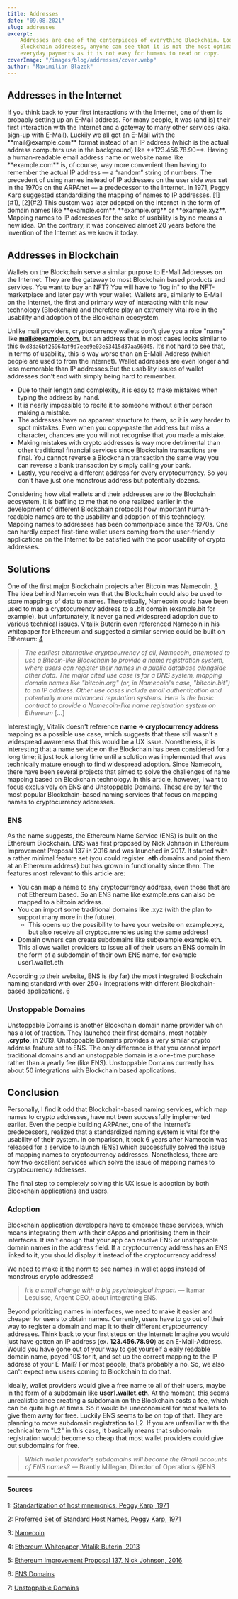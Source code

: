 ```yaml
---
title: Addresses
date: "09.08.2021"
slug: addresses
excerpt:
    Addresses are one of the centerpieces of everything Blockchain. Looking at
    Blockchain addresses, anyone can see that it is not the most optimal for
    everyday payments as it is not easy for humans to read or copy.
coverImage: "/images/blog/addresses/cover.webp"
author: "Maximilian Blazek"
---
```


## Addresses in the Internet

<FloatImage src="/images/blog/addresses/img1.webp" direction="left">
    If you think back to your first interactions with the Internet, one of them
    is probably setting up an E-Mail address. For many people, it was (and is)
    their first interaction with the Internet and a gateway to many other
    services (aka. sign-up with E-Mail). Luckily we all got an E-Mail with the
    **mail@example.com** format instead of an IP address (which is the actual
    address computers use in the background) like **123.456.78.90**. Having a
    human-readable email address name or website name like **example.com** is,
    of course, way more convenient than having to remember the actual IP address
    — a “random” string of numbers. The precedent of using names instead of IP
    addresses on the user side was set in the 1970s on the ARPAnet — a
    predecessor to the Internet. In 1971, Peggy Karp suggested standardizing the
    mapping of names to IP addresses. [1](#1), [2](#2) This custom was later
    adopted on the Internet in the form of domain names like **example.com**,
    **example.org** or **example.xyz**. Mapping names to IP addresses for the
    sake of usability is by no means a new idea. On the contrary, it was
    conceived almost 20 years before the invention of the Internet as we know it
    today.
</FloatImage>

## Addresses in Blockchain

<FloatImage src="/images/blog/addresses/img2.webp" direction="right">

Wallets on the Blockchain serve a similar purpose to E-Mail Addresses on the
Internet. They are the gateway to most Blockchain based products and services.
You want to buy an NFT? You will have to "log in" to the NFT-marketplace and
later pay with your wallet. Wallets are, similarly to E-Mail on the Internet,
the first and primary way of interacting with this new technology (Blockchain)
and therefore play an extremely vital role in the usability and adoption of the
Blockchain ecosystem.

Unlike mail providers, cryptocurrency wallets don't give you a nice "name" like
**mail@example.com**, but an address that in most cases looks similar to this
`0xd8da6bf26964af9d7eed9e03e53415d37aa96045`. It’s not hard to see that, in
terms of usability, this is way worse than an E-Mail-Address (which people are
used to from the Internet). Wallet addresses are even longer and less memorable
than IP addresses.But the usability issues of wallet addresses don't end with
simply being hard to remember.

- Due to their length and complexity, it is easy to make mistakes when typing
  the address by hand.
- It is nearly impossible to recite it to someone without either person making a
  mistake.
- The addresses have no apparent structure to them, so it is way harder to spot
  mistakes. Even when you copy-paste the address but miss a character, chances
  are you will not recognise that you made a mistake.
- Making mistakes with crypto addresses is way more detrimental than other
  traditional financial services since Blockchain transactions are final. You
  cannot reverse a Blockchain transaction the same way you can reverse a bank
  transaction by simply calling your bank.
- Lastly, you receive a different address for every cryptocurrency. So you don't
  have just one monstrous address but potentially dozens.

Considering how vital wallets and their addresses are to the Blockchain
ecosystem, it is baffling to me that no one realized earlier in the development
of different Blockchain protocols how important human-readable names are to the
usability and adoption of this technology. Mapping names to addresses has been
commonplace since the 1970s. One can hardly expect first-time wallet users
coming from the user-friendly applications on the Internet to be satisfied with
the poor usability of crypto addresses.

</FloatImage>

## Solutions

One of the first major Blockchain projects after Bitcoin was Namecoin. [3](#3)
The idea behind Namecoin was that the Blockchain could also be used to store
mappings of data to names. Theoretically, Namecoin could have been used to map a
cryptocurrency address to a .bit domain (example.bit for example), but
unfortunately, it never gained widespread adoption due to various technical
issues. Vitalik Buterin even referenced Namecoin in his whitepaper for Ethereum
and suggested a similar service could be built on Ethereum: [4](#4)

> _The earliest alternative cryptocurrency of all, Namecoin, attempted to use a
> Bitcoin-like Blockchain to provide a name registration system, where users can
> register their names in a public database alongside other data. The major
> cited use case is for a DNS system, mapping domain names like "bitcoin.org"
> (or, in Namecoin's case, "bitcoin.bit") to an IP address. Other use cases
> include email authentication and potentially more advanced reputation systems.
> Here is the basic contract to provide a Namecoin-like name registration system
> on Ethereum_ \[...\]

Interestingly, Vitalik doesn't reference **name → cryptocurrency address**
mapping as a possible use case, which suggests that there still wasn't a
widespread awareness that this would be a UX issue. Nonetheless, it is
interesting that a name service on the Blockchain has been considered for a long
time; it just took a long time until a solution was implemented that was
technically mature enough to find widespread adoption. Since Namecoin, there
have been several projects that aimed to solve the challenges of name mapping
based on Blockchain technology. In this article, however, I want to focus
exclusively on ENS and Unstoppable Domains. These are by far the most popular
Blockchain-based naming services that focus on mapping names to cryptocurrency
addresses.

### ENS

As the name suggests, the Ethereum Name Service (ENS) is built on the Ethereum
Blockchain. ENS was first proposed by Nick Johnson in Ethereum Improvement
Proposal 137 in 2016 and was launched in 2017. It started with a rather minimal
feature set (you could register **.eth** domains and point them at an Ethereum
address) but has grown in functionality since then. The features most relevant
to this article are:

- You can map a name to any cryptocurrency address, even those that are not
  Ethereum based. So an ENS name like example.ens can also be mapped to a
  bitcoin address.
- You can import some traditional domains like .xyz (with the plan to support
  many more in the future).
    - This opens up the possibility to have your website on example.xyz, but
      also receive all cryptocurrencies using the same address!
- Domain owners can create subdomains like subexample.example.eth. This allows
  wallet providers to issue all of their users an ENS domain in the form of a
  subdomain of their own ENS name, for example user1.wallet.eth

According to their website, ENS is (by far) the most integrated Blockchain
naming standard with over 250+ integrations with different Blockchain-based
applications. [6](#6)

### Unstoppable Domains

Unstoppable Domains is another Blockchain domain name provider which has a lot
of traction. They launched their first domains, most notably **.crypto**,
in 2019. Unstoppable Domains provides a very similar crypto address feature set
to ENS. The only difference is that you cannot import traditional domains and an
unstoppable domain is a one-time purchase rather than a yearly fee (like ENS).
Unstoppable Domains currently has about 50 integrations with Blockchain based
applications.

## Conclusion

Personally, I find it odd that Blockchain-based naming services, which map names
to crypto addresses, have not been successfully implemented earlier. Even the
people building ARPAnet, one of the Internet’s predecessors, realized that a
standardized naming system is vital for the usability of their system. In
comparison, it took 6 years after Namecoin was released for a service to launch
(ENS) which successfully solved the issue of mapping names to cryptocurrency
addresses. Nonetheless, there are now two excellent services which solve the
issue of mapping names to cryptocurrency addresses.

The final step to completely solving this UX issue is adoption by both
Blockchain applications and users.

### Adoption

<FloatImage src="/images/blog/addresses/img3.webp" direction="left">

Blockchain application developers have to embrace these services, which means
integrating them with their dApps and prioritising them in their interfaces. It
isn't enough that your app can resolve ENS or unstoppable domain names in the
address field. If a cryptocurrency address has an ENS linked to it, you should
display it instead of the cryptocurrency address!

We need to make it the norm to see names in wallet apps instead of monstrous
crypto addresses!

> _It’s a small change with a big psychological impact._ — Itamar Lesuisse,
> Argent CEO, about integrating ENS.

Beyond prioritizing names in interfaces, we need to make it easier and cheaper
for users to obtain names. Currently, users have to go out of their way to
register a domain and map it to their different cryptocurrency addresses. Think
back to your first steps on the Internet: Imagine you would just have gotten an
IP address (ex. **123.456.78.90**) as an E-Mail-Address. Would you have gone out
of your way to get yourself a eaily readable domain name, payed 10$ for it, and
set up the correct mapping to the IP address of your E-Mail? For most people,
that’s probably a no. So, we also can't expect new users coming to Blockchain to
do that.

Ideally, wallet providers would give a free name to all of their users, maybe in
the form of a subdomain like **user1.wallet.eth**. At the moment, this seems
unrealistic since creating a subdomain on the Blockchain costs a fee, which can
be quite high at times. So it would be uneconomical for most wallets to give
them away for free. Luckily ENS seems to be on top of that. They are planning to
move subdomain registration to L2. If you are unfamiliar with the technical term
"L2" in this case, it basically means that subdomain registration would become
so cheap that most wallet providers could give out subdomains for free.

> _Which wallet provider's subdomains will become the Gmail accounts of ENS
> names?_ — Brantly Millegan, Director of Operations @ENS

</FloatImage>

---

#### Sources

1:
<a name="1" href="https://datatracker.ietf.org/doc/html/rfc226">Standartization
of host mnemonics, Peggy Karp, 1971</a>

2: <a name="2" href="https://datatracker.ietf.org/doc/html/RFC247">Proferred Set
of Standard Host Names, Peggy Karp, 1971</a>

3: <a name="3" href="https://www.namecoin.org/">Namecoin</a>

4: <a name="4" href="https://ethereum.org/en/whitepaper/">Ethereum Whitepaper,
Vitalik Buterin, 2013</a>

5: <a name="5" href="https://eips.ethereum.org/EIPS/eip-137">Ethereum
Improvement Proposal 137, Nick Johnson, 2016</a>

6: <a name="6" href="https://ens.domains/">ENS Domains</a>

7: <a name="7" href="https://unstoppabledomains.com/">Unstoppable Domains</a>

